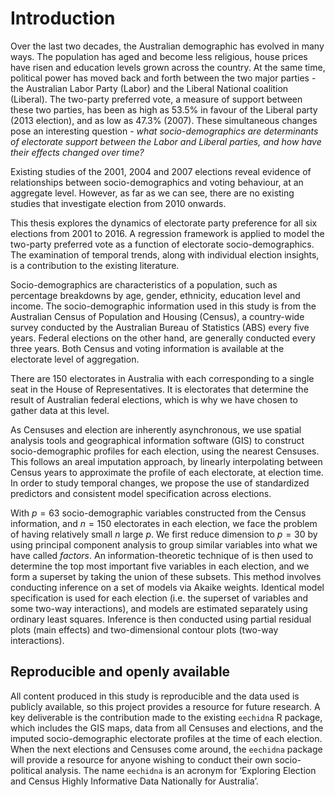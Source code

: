 # Introduction {#ch:intro}

Over the last two decades, the Australian demographic has evolved in many ways. The population has aged and become less religious, house prices have risen and education levels grown across the country. At the same time, political power has moved back and forth between the two major parties - the Australian Labor Party (Labor) and the Liberal National coalition (Liberal). The two-party preferred vote, a measure of support between these two parties, has been as high as 53.5% in favour of the Liberal party (2013 election), and as low as 47.3% (2007). These simultaneous changes pose an interesting question - *what socio-demographics are determinants of electorate support between the Labor and Liberal parties, and how have their effects changed over time?*

Existing studies of the 2001, 2004 and 2007 elections reveal evidence of relationships between socio-demographics and voting behaviour, at an aggregate level. However, as far as we can see, there are no existing studies that investigate election from 2010 onwards.

This thesis explores the dynamics of electorate party preference for all six elections from 2001 to 2016. A regression framework is applied to model the two-party preferred vote as a function of electorate socio-demographics. The examination of temporal trends, along with individual election insights, is a contribution to the existing literature.

Socio-demographics are characteristics of a population, such as percentage breakdowns by age, gender, ethnicity, education level and income. The socio-demographic information used in this study is from the Australian Census of Population and Housing (Census), a country-wide survey conducted by the Australian Bureau of Statistics (ABS) every five years. Federal elections on the other hand, are generally conducted every three years. Both Census and voting information is available at the electorate level of aggregation.

There are 150 electorates in Australia with each corresponding to a single seat in the House of Representatives. It is electorates that determine the result of Australian federal elections, which is why we have chosen to gather data at this level.

As Censuses and election are inherently asynchronous, we use spatial analysis tools and geographical information software (GIS) to construct socio-demographic profiles for each election, using the nearest Censuses. This follows an areal imputation approach, by linearly interpolating between Census years to approximate the profile of each electorate, at election time. In order to study temporal changes, we propose the use of standardized predictors and consistent model specification across elections.

With $p = 63$ socio-demographic variables constructed from the Census information, and $n = 150$ electorates in each election, we face the problem of having relatively small $n$ large $p$. We first reduce dimension to $p = 30$ by using principal component analysis to group similar variables into what we have called *factors*. An information-theoretic technique of is then used to determine the top most important five variables in each election, and we form a superset by taking the union of these subsets. This method involves conducting inference on a set of models via Akaike weights. Identical model specification is used for each election (i.e. the superset of variables and some two-way interactions), and models are estimated separately using ordinary least squares. Inference is then conducted using partial residual plots (main effects) and two-dimensional contour plots (two-way interactions).

## Reproducible and openly available

All content produced in this study is reproducible and the data used is publicly available, so this project provides a resource for future research. A key deliverable is the contribution made to the existing `eechidna` R package, which includes the GIS maps, data from all Censuses and elections, and the imputed socio-demographic electorate profiles at the time of each election. When the next elections and Censuses come around, the `eechidna` package will provide a resource for anyone wishing to conduct their own socio-political analysis. The name `eechidna` is an acronym for 'Exploring Election and Census Highly Informative Data Nationally for Australia'.

